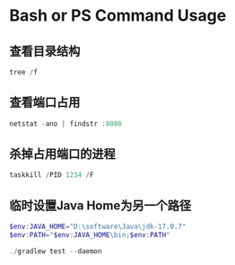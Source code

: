 # Bash or PS Command Usage

## 查看目录结构

```powershell
tree /f
```

## 查看端口占用

```powershell
netstat -ano | findstr :8080
```

## 杀掉占用端口的进程

```powershell
taskkill /PID 1234 /F
```

## 临时设置Java Home为另一个路径
```powershell
$env:JAVA_HOME="D:\software\Java\jdk-17.0.7"
$env:PATH="$env:JAVA_HOME\bin;$env:PATH"

./gradlew test --daemon
```



<TailProtocal />

